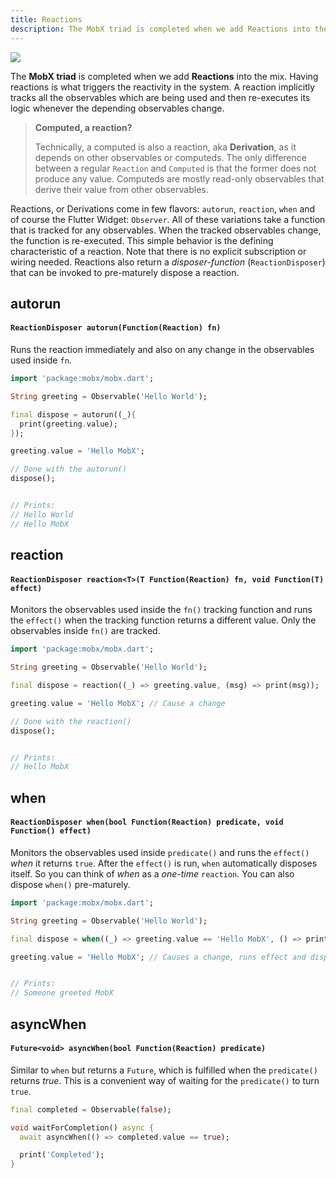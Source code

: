 ```yaml
---
title: Reactions
description: The MobX triad is completed when we add Reactions into the mix of Observables and Actions.
---
```



<img src={mobxTriad} />

The **MobX triad** is completed when we add **Reactions** into the mix. Having reactions is what triggers the reactivity in the system. A reaction implicitly tracks all the observables which are being used and then re-executes its logic whenever the depending observables change.

> **Computed, a reaction?**
>
> Technically, a computed is also a reaction, aka **Derivation**, as it depends on other observables or computeds. The only difference between a regular `Reaction` and `Computed` is that the former does not produce any value. Computeds are mostly read-only observables that derive their value from other observables.

Reactions, or Derivations come in few flavors: `autorun`, `reaction`, `when` and of course the Flutter Widget: `Observer`. All of these variations take a function that is tracked for any observables. When the tracked observables change, the function is re-executed. This simple behavior is the defining characteristic of a reaction. Note that there is no explicit subscription or wiring needed. Reactions also return a _disposer-function_ (`ReactionDisposer`) that can be invoked to pre-maturely dispose a reaction.

## autorun

#### `ReactionDisposer autorun(Function(Reaction) fn)`

Runs the reaction immediately and also on any change in the observables used inside
`fn`.

```dart
import 'package:mobx/mobx.dart';

String greeting = Observable('Hello World');

final dispose = autorun((_){
  print(greeting.value);
});

greeting.value = 'Hello MobX';

// Done with the autorun()
dispose();


// Prints:
// Hello World
// Hello MobX
```

## reaction

#### `ReactionDisposer reaction<T>(T Function(Reaction) fn, void Function(T) effect)`

Monitors the observables used inside the `fn()` tracking function and runs the `effect()` when
the tracking function returns a different value. Only the observables inside `fn()` are tracked.

```dart
import 'package:mobx/mobx.dart';

String greeting = Observable('Hello World');

final dispose = reaction((_) => greeting.value, (msg) => print(msg));

greeting.value = 'Hello MobX'; // Cause a change

// Done with the reaction()
dispose();


// Prints:
// Hello MobX
```

## when

#### `ReactionDisposer when(bool Function(Reaction) predicate, void Function() effect)`

Monitors the observables used inside `predicate()` and runs the `effect()` _when_ it returns `true`. After the `effect()` is run, `when` automatically disposes itself. So you can think of _when_ as a _one-time_ `reaction`. You can also dispose `when()` pre-maturely.

```dart
import 'package:mobx/mobx.dart';

String greeting = Observable('Hello World');

final dispose = when((_) => greeting.value == 'Hello MobX', () => print('Someone greeted MobX'));

greeting.value = 'Hello MobX'; // Causes a change, runs effect and disposes


// Prints:
// Someone greeted MobX
```

## asyncWhen

#### `Future<void> asyncWhen(bool Function(Reaction) predicate)`

Similar to `when` but returns a `Future`, which is fulfilled when the `predicate()` returns _true_. This is a convenient way of waiting for the `predicate()` to turn `true`.

```dart
final completed = Observable(false);

void waitForCompletion() async {
  await asyncWhen(() => completed.value == true);

  print('Completed');
}
```
